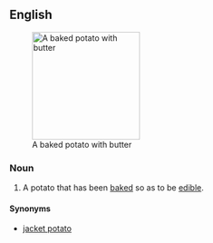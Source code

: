 ==English==
[[Image:BakedPotatoWithButter.jpg|right|thumb|190px|A baked potato with butter]]
===Noun===
{{wikipedia}}
{{en-noun|sg=[[baked]] [[potato]]|es}}

# A potato that has been [[bake]]d so as to be [[edible]].

====Synonyms====
*[[jacket potato]]